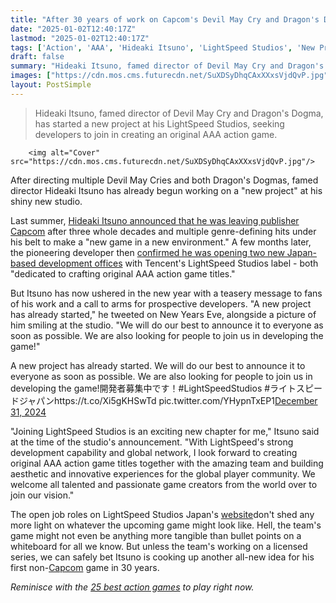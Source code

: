 ```yaml
---
title: "After 30 years of work on Capcom's Devil May Cry and Dragon's Dogma games, director Hideaki Itsuno has already started his 'new project'"
date: "2025-01-02T12:40:17Z"
lastmod: "2025-01-02T12:40:17Z"
tags: ['Action', 'AAA', 'Hideaki Itsuno', 'LightSpeed Studios', 'New Project']
draft: false
summary: "Hideaki Itsuno, famed director of Devil May Cry and Dragon's Dogma, has started a new project at his LightSpeed Studios, seeking developers to join in creating an original AAA action game."
images: ["https://cdn.mos.cms.futurecdn.net/SuXDSyDhqCAxXXxsVjdQvP.jpg"]
layout: PostSimple
---
```

> Hideaki Itsuno, famed director of Devil May Cry and Dragon's Dogma, has started a new project at his LightSpeed Studios, seeking developers to join in creating an original AAA action game.


        <img alt="Cover" src="https://cdn.mos.cms.futurecdn.net/SuXDSyDhqCAxXXxsVjdQvP.jpg"/>
        
After directing multiple Devil May Cries and both Dragon's Dogmas, famed director Hideaki Itsuno has already begun working on a "new project" at his shiny new studio.

Last summer, [Hideaki Itsuno announced that he was leaving publisher Capcom](https://www.gamesradar.com/games/devil-may-cry/devil-may-cry-and-dragons-dogma-director-hideaki-itsuno-is-leaving-capcom-after-30-years-to-make-a-new-game-in-a-new-environment/) after three whole decades and multiple genre-defining hits under his belt to make a "new game in a new environment." A few months later, the pioneering developer then [confirmed he was opening two new Japan-based development offices](https://www.gamesradar.com/games/action/dragons-dogma-director-hideaki-itsuno-is-leading-a-new-japan-based-studio-dedicated-to-crafting-original-aaa-action-game-titles/) with Tencent's LightSpeed Studios label - both "dedicated to crafting original AAA action game titles."

But Itsuno has now ushered in the new year with a teasery message to fans of his work and a call to arms for prospective developers. "A new project has already started," he tweeted on New Years Eve, alongside a picture of him smiling at the studio. "We will do our best to announce it to everyone as soon as possible. We are also looking for people to join us in developing the game!"

A new project has already started. We will do our best to announce it to everyone as soon as possible. We are also looking for people to join us in developing the game!開発者募集中です！#LightSpeedStudios #ライトスピードジャパンhttps://t.co/Xi5gKHSwTd pic.twitter.com/YHypnTxEP1[December 31, 2024](https://twitter.com/tomqe/status/1874108639772029401)

"Joining LightSpeed Studios is an exciting new chapter for me," Itsuno said at the time of the studio's announcement. "With LightSpeed's strong development capability and global network, I look forward to creating original AAA action game titles together with the amazing team and building aesthetic and innovative experiences for the global player community. We welcome all talented and passionate game creators from the world over to join our vision."

The open job roles on LightSpeed Studios Japan's [website](https://www.lightspeed-studios.com/jp/join/index.html)don't shed any more light on whatever the upcoming game might look like. Hell, the team's game might not even be anything more tangible than bullet points on a whiteboard for all we know. But unless the team's working on a licensed series, we can safely bet Itsuno is cooking up another all-new idea for his first non-[Capcom](https://www.gamesradar.com/tag/capcom/) game in 30 years.

*Reminisce with the *[<em>25 best action games</em>](https://www.gamesradar.com/best-action-games/)* to play right now.*
        
